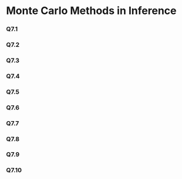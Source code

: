 # Monte Carlo Methods in Inference

### Q7.1

### Q7.2

### Q7.3

### Q7.4

### Q7.5

### Q7.6

### Q7.7

### Q7.8

### Q7.9

### Q7.10


